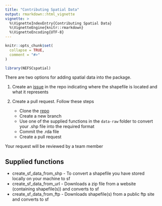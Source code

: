 ```yaml
---
title: "Contributing Spatial Data"
output: rmarkdown::html_vignette
vignette: >
  %\VignetteIndexEntry{Contributing Spatial Data}
  %\VignetteEngine{knitr::rmarkdown}
  %\VignetteEncoding{UTF-8}
---
```


```r
knitr::opts_chunk$set(
  collapse = TRUE,
  comment = "#>"
)
```

```r
library(NEFSCspatial)
```

There are two options for adding spatial data into the package.

1. Create an [issue](https://github.com/andybeet/NEFSCspatial/issues) in the repo indicating where the shapefile is located and what it represents 

2. Create a pull request. Follow these steps
    * Clone the [repo](https://github.com/andybeet/NEFSCspatial)
    * Create a new branch
    * Use one of the supplied functions in the `data-raw` folder to convert your .shp file into the required format
    * Commit the .rda file
    * Create a pull request

Your request will be reviewed by a team member

## Supplied functions

*   create_sf_data_from_shp - To convert a shapefile you have stored locally on your machine to sf
*   create_sf_data_from_url - Downloads a zip file from a website (containing shapefile(s)) and converts to sf
*   create_sf_data_from_ftp - Downloads shapefile(s) from a public ftp site and converts to sf
